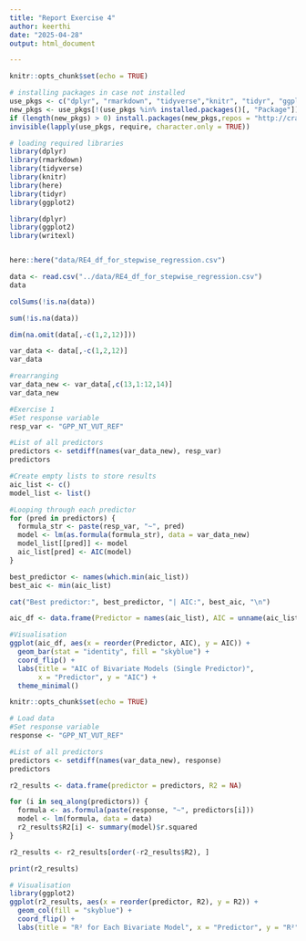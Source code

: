 ```yaml
---
title: "Report Exercise 4"
author: keerthi
date: "2025-04-28"
output: html_document

---
```


```r
knitr::opts_chunk$set(echo = TRUE)

# installing packages in case not installed
use_pkgs <- c("dplyr", "rmarkdown", "tidyverse","knitr", "tidyr", "ggplot2")  
new_pkgs <- use_pkgs[!(use_pkgs %in% installed.packages()[, "Package"])]
if (length(new_pkgs) > 0) install.packages(new_pkgs,repos = "http://cran.us.r-project.org")
invisible(lapply(use_pkgs, require, character.only = TRUE))

# loading required libraries
library(dplyr)
library(rmarkdown)
library(tidyverse)
library(knitr)
library(here)
library(tidyr)
library(ggplot2)
```



```r

library(dplyr)
library(ggplot2)
library(writexl)


here::here("data/RE4_df_for_stepwise_regression.csv")

data <- read.csv("../data/RE4_df_for_stepwise_regression.csv")
data

colSums(!is.na(data))

sum(!is.na(data))

dim(na.omit(data[,-c(1,2,12)]))

var_data <- data[,-c(1,2,12)]
var_data

#rearranging
var_data_new <- var_data[,c(13,1:12,14)]
var_data_new

#Exercise 1
#Set response variable
resp_var <- "GPP_NT_VUT_REF"

#List of all predictors
predictors <- setdiff(names(var_data_new), resp_var)
predictors

#Create empty lists to store results
aic_list <- c()
model_list <- list()

#Looping through each predictor
for (pred in predictors) {
  formula_str <- paste(resp_var, "~", pred)
  model <- lm(as.formula(formula_str), data = var_data_new)
  model_list[[pred]] <- model
  aic_list[pred] <- AIC(model)
}

best_predictor <- names(which.min(aic_list))
best_aic <- min(aic_list)

cat("Best predictor:", best_predictor, "| AIC:", best_aic, "\n")

aic_df <- data.frame(Predictor = names(aic_list), AIC = unname(aic_list))

#Visualisation
ggplot(aic_df, aes(x = reorder(Predictor, AIC), y = AIC)) +
  geom_bar(stat = "identity", fill = "skyblue") +
  coord_flip() +
  labs(title = "AIC of Bivariate Models (Single Predictor)", 
       x = "Predictor", y = "AIC") +
  theme_minimal()

knitr::opts_chunk$set(echo = TRUE)
```


```R
# Load data
#Set response variable
response <- "GPP_NT_VUT_REF"

#List of all predictors
predictors <- setdiff(names(var_data_new), response)
predictors

r2_results <- data.frame(predictor = predictors, R2 = NA)

for (i in seq_along(predictors)) {
  formula <- as.formula(paste(response, "~", predictors[i]))
  model <- lm(formula, data = data)
  r2_results$R2[i] <- summary(model)$r.squared
}

r2_results <- r2_results[order(-r2_results$R2), ]

print(r2_results)

# Visualisation
library(ggplot2)
ggplot(r2_results, aes(x = reorder(predictor, R2), y = R2)) +
  geom_col(fill = "skyblue") +
  coord_flip() +
  labs(title = "R² for Each Bivariate Model", x = "Predictor", y = "R²")

```

